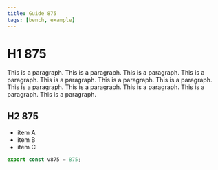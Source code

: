 ```yaml
---
title: Guide 875
tags: [bench, example]
---
```


# H1 875

This is a paragraph. This is a paragraph. This is a paragraph. This is a paragraph. This is a paragraph. This is a paragraph. This is a paragraph. This is a paragraph. This is a paragraph. This is a paragraph. This is a paragraph. This is a paragraph. 

## H2 875

- item A
- item B
- item C

```ts
export const v875 = 875;
```